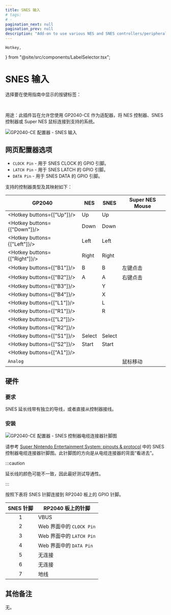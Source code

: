 ```yaml
---
title: SNES 输入
# tags:
# -
pagination_next: null
pagination_prev: null
description: "Add-on to use various NES and SNES controllers/peripherals in conjunction with GP2040-CE to send inputs to supported systems"
---
```


	Hotkey,
} from "@site/src/components/LabelSelector.tsx";

# SNES 输入

选择要在使用指南中显示的按键标签：

<InputLabelSelector />
<br />

用途：此插件旨在允许您使用 GP2040-CE 作为适配器，将 NES 控制器、SNES 控制器或 Super NES 鼠标连接到支持的系统。

![GP2040-CE 配置器 - SNES 输入](../assets/images/gpc-add-ons-snespad-input.png)

## 网页配置器选项

- `CLOCK Pin` - 用于 SNES CLOCK 的 GPIO 引脚。  
- `LATCH Pin` - 用于 SNES LATCH 的 GPIO 引脚。  
- `DATA Pin` - 用于 SNES DATA 的 GPIO 引脚。  

支持的控制器类型及其映射如下：

| GP2040                        | NES    | SNES   | Super NES Mouse |
| ----------------------------- | ------ | ------ | --------------- |
| <Hotkey buttons={["Up"]}/>    | Up     | Up     |                 |
| <Hotkey buttons={["Down"]}/>  | Down   | Down   |                 |
| <Hotkey buttons={["Left"]}/>  | Left   | Left   |                 |
| <Hotkey buttons={["Right"]}/> | Right  | Right  |                 |
| <Hotkey buttons={["B1"]}/>    | B      | B      | 左键点击         |
| <Hotkey buttons={["B2"]}/>    | A      | A      | 右键点击         |
| <Hotkey buttons={["B3"]}/>    |        | Y      |                 |
| <Hotkey buttons={["B4"]}/>    |        | X      |                 |
| <Hotkey buttons={["L1"]}/>    |        | L      |                 |
| <Hotkey buttons={["R1"]}/>    |        | R      |                 |
| <Hotkey buttons={["L2"]}/>    |        |        |                 |
| <Hotkey buttons={["R2"]}/>    |        |        |                 |
| <Hotkey buttons={["S1"]}/>    | Select | Select |                 |
| <Hotkey buttons={["S2"]}/>    | Start  | Start  |                 |
| <Hotkey buttons={["A1"]}/>    |        |        |                 |
| `Analog`                      |        |        | 鼠标移动         |

## 硬件

### 要求

SNES 延长线带有独立的导线，或者直接从控制器接线。

### 安装

![GP2040-CE 配置器 - SNES 控制器电缆连接器针脚图](../assets/images/gpc-add-ons-snespad-input-pinout.svg)

请参考 [Super Nintendo Entertainment System: pinouts & protocol](https://www.repairfaq.org/REPAIR/F_SNES.html) 中的 SNES 控制器电缆连接器针脚图。此针脚图的方向是从电缆连接器的背面“看进去”。

:::caution

延长线的颜色可能不一致，因此最好测试导通性。

:::

按照下表将 SNES 针脚连接到 RP2040 板上的 GPIO 针脚。

| SNES 针脚 | RP2040 板上的针脚             |
| :------: | ---------------------------- |
|    1     | VBUS                         |
|    2     | Web 界面中的 `CLOCK Pin`      |
|    3     | Web 界面中的 `LATCH Pin`      |
|    4     | Web 界面中的 `DATA Pin`       |
|    5     | 无连接                        |
|    6     | 无连接                        |
|    7     | 地线                          |

## 其他备注

无。
